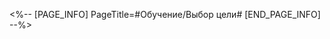 <%-- [PAGE_INFO]
PageTitle=#Обучение/Выбор цели#
[END_PAGE_INFO] --%>
{{Обучение
|сортировка   = 110901
|название     = Выбор цели
|подназвание  = 
|тип          = Бой
|статья       = 
|изображение1 = Обучение Выбор цели 1.png
|текст1       = {LAYOUT_MOBILE#}{LAYOUT_CONTROLLER#}{LAYOUT_KEYBOARD#}({{tt|Используйте контроллер, чтобы переключиться с {{Цвет|Выделенный|выбранной цели}} на другую.|on controller_ps}})
}}